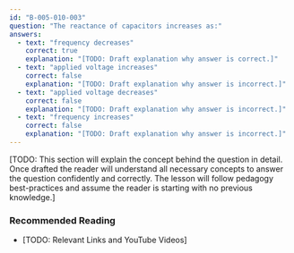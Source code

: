 ```yaml
---
id: "B-005-010-003"
question: "The reactance of capacitors increases as:"
answers:
  - text: "frequency decreases"
    correct: true
    explanation: "[TODO: Draft explanation why answer is correct.]"
  - text: "applied voltage increases"
    correct: false
    explanation: "[TODO: Draft explanation why answer is incorrect.]"
  - text: "applied voltage decreases"
    correct: false
    explanation: "[TODO: Draft explanation why answer is incorrect.]"
  - text: "frequency increases"
    correct: false
    explanation: "[TODO: Draft explanation why answer is incorrect.]"
---
```


[TODO: This section will explain the concept behind the question in detail. Once drafted the reader will understand all necessary concepts to answer the question confidently and correctly. The lesson will follow pedagogy best-practices and assume the reader is starting with no previous knowledge.]

### Recommended Reading

- [TODO: Relevant Links and YouTube Videos]
